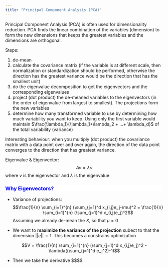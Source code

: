 ```yaml
---
title: "Principal Component Analysis (PCA)"
---
```


Principal Component Analysis (PCA) is often used for dimensionality reduction. PCA finds the linear combination of the variables (dimension) to form the new dimensions that keeps the greatest variables and the dimensions are orthogonal.

Steps: 

1. de-mean
2. calculate the covariance matrix (if the variable is at different scale, then normalization or standardization should be performed, otherwise the direction has the greatest variance would be the direction that has the smallest unit)
3. do the eigenvalue decomposition to get the eigenvectors and the corresponding eigenvalues
4. project (dot product) the de-meaned variables to the eigenvectors (in the order of eigenvalue from largest to smallest). The projections form the new variables
5. determine how many transformed variable to use by determining how much variability you want to keep. Using only the first variable would maintain $\frac{\lambda_1}{\lambda_1+\lambda_2 + ...+ \lambda_d}$ of the total variability (variance)

Interesting behaviour: when you multiply (dot product) the covariance matrix with a data point over and over again, the direction of the data point converges to the direction that has greatest variance.


Eigenvalue & Eigenvector:
$$Av = \lambda v$$
where $v$ is the eigenvector and $\lambda$ is the eigenvalue

<div style="background-color:white;color:blue;matrixOperation:20px;">
### Why Eigenvectors?
</div>

* Variance of projections:
$$\frac{1}{n} \sum_{i=1}^{n} (\sum_{j=1}^d x_{i,j}e_j-\mu)^2 = \frac{1}{n} \sum_{i=1}^{n} (\sum_{j=1}^d x_{i,j}e_j)^2$$ Assuming we already de-mean the $X$, so that $\mu = 0$

* We want to **maximize the variance of the projection** subect to that the dimension $||e||=1$. This becomes a constrains optimization

$$V = \frac{1}{n} \sum_{i=1}^{n} (\sum_{j=1}^d x_{i,j}e_j)^2 - \lambda((\sum_{j=1}^d e_j^2)-1)$$ 

* Then we take the derivative
$$$$

